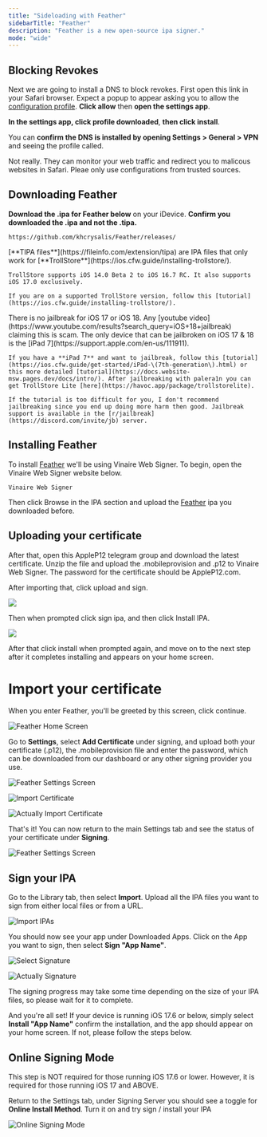 ```yaml
---
title: "Sideloading with Feather"
sidebarTitle: "Feather"
description: "Feather is a new open-source ipa signer."
mode: "wide"
---
```


## Blocking Revokes

Next we are going to install a DNS to block revokes. First open this link in your Safari browser. Expect a popup to appear asking you to allow the [configuration profile](https://blog.checkpoint.com/security/malicious-configuration-profiles-ios-achilles-heel/). **Click allow** then **open the settings app**.

**In the settings app, click profile downloaded**, **then click install**. 

You can **confirm the DNS is installed by opening Settings \> General \> VPN** and seeing the profile called.

<Accordion title="Are configuration profiles safe?" icon="question" iconType="regular">
  <Note>
    Not really. They can monitor your web traffic and redirect you to malicous websites in Safari. Pleae only use configurations from trusted sources.
  </Note>
</Accordion>

## Downloading Feather

**Download the .ipa for Feather below** on your iDevice. **Confirm you downloaded the .ipa and not the .tipa.**

```
https://github.com/khcrysalis/Feather/releases/
```

<Accordion title="Whats a .tipa? Is iOS 17 or iOS 18 jailbreakable?" icon="question" iconType="regular">
  <Note>
    [**TIPA files**](https://fileinfo.com/extension/tipa) are IPA files that only work for [**TrollStore**](https://ios.cfw.guide/installing-trollstore/).

    TrollStore supports iOS 14.0 Beta 2 to iOS 16.7 RC. It also supports iOS 17.0 exclusively.

    If you are on a supported TrollStore version, follow this [tutorial](https://ios.cfw.guide/installing-trollstore/).
  </Note>
  <Warning>
    There is no jailbreak for iOS 17 or iOS 18. Any [youtube video](https://www.youtube.com/results?search_query=iOS+18+jailbreak) claiming this is scam. The only device that can be jailbroken on iOS 17 & 18 is the [iPad 7](https://support.apple.com/en-us/111911).

    If you have a **iPad 7** and want to jailbreak, follow this [tutorial](https://ios.cfw.guide/get-started/iPad-\(7th-generation\).html) or this more detailed [tutorial](https://docs.website-msw.pages.dev/docs/intro/). After jailbreaking with palera1n you can get TrollStore Lite [here](https://havoc.app/package/trollstorelite).

    If the tutorial is too difficult for you, I don't recommend jailbreaking since you end up doing more harm then good. Jailbreak support is available in the [r/jailbreak](https://discord.com/invite/jb) server.
  </Warning>
</Accordion>

## Installing Feather

To install [Feather](http://github.com/khcrysalis/Feather/) we'll be using Vinaire Web Signer. To begin, open the Vinaire Web Signer website below.

```
Vinaire Web Signer
```

Then click Browse in the IPA section and upload the [Feather](http://github.com/khcrysalis/Feather/) ipa you downloaded before.

## Uploading your certificate

After that, open this AppleP12 telegram group and download the latest certificate. Unzip the file and upload the .mobileprovision and .p12 to Vinaire Web Signer. The password for the certificate should be AppleP12.com.

After importing that, click upload and sign.

![](/uploadandsign.png)

Then when prompted click sign ipa, and then click Install IPA.

![](/install.png)

After that click install when prompted again, and move on to the next step after it completes installing and appears on your home screen.

# Import your certificate

When you enter Feather, you'll be greeted by this screen, click continue.

![Feather Home Screen](/Images/Feather/home_screen.jpeg)

Go to **Settings**, select **Add Certificate** under signing, and upload both your certificate (.p12), the .mobileprovision file and enter the password, which can be downloaded from our dashboard or any other signing provider you use.

![Feather Settings Screen](/Images/Feather/settings_screen.jpeg)

![Import Certificate](/Images/Feather/import_certificate.jpeg)

![Actually Import Certificate](/Images/Feather/actually_import_certificate.jpeg)

That's it\! You can now return to the main Settings tab and see the status of your certificate under **Signing**.

![Feather Settings Screen](/Images/Feather/settings_screen_with_cert.jpeg)

## Sign your IPA

Go to the Library tab, then select **Import**. Upload all the IPA files you want to sign from either local files or from a URL.

![Import IPAs](/Images/Feather/import.jpeg)

You should now see your app under Downloaded Apps. Click on the App you want to sign, then select **Sign "App Name"**.

![Select Signature](/Images/Feather/select_signature.jpeg)

![Actually Signature](/Images/Feather/signature.jpeg)

The signing progress may take some time depending on the size of your IPA files, so please wait for it to complete.

And you're all set\! If your device is running iOS 17.6 or below, simply select **Install "App Name"** confirm the installation, and the app should appear on your home screen. If not, please follow the steps below.

## Online Signing Mode

<Warning>
  This step is NOT required for those running iOS 17.6 or lower. However, it is required for those running iOS 17 and ABOVE.
</Warning>

Return to the Settings tab, under Signing Server you should see a toggle for **Online Install Method**. Turn it on and try sign / install your IPA

![Online Signing Mode](/Images/Feather/online-signing.jpeg)